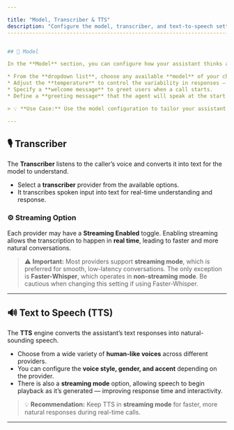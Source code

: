 ```yaml
---

title: "Model, Transcriber & TTS"
description: "Configure the model, transcriber, and text-to-speech settings for your assistant."
------------------------------------------------------------------------------------------------


## 🧠 Model

In the **Model** section, you can configure how your assistant thinks and behaves.

* From the **dropdown list**, choose any available **model** of your choice.
* Adjust the **temperature** to control the variability in responses — lower values make the assistant more deterministic, while higher values make it more creative.
* Specify a **welcome message** to greet users when a call starts.
* Define a **greeting message** that the agent will speak at the start of the call exactly as written.

> 💡 **Use Case:** Use the model configuration to tailor your assistant’s tone, creativity, and initial conversation flow.

---
```


## 🎙️ Transcriber

The **Transcriber** listens to the caller’s voice and converts it into text for the model to understand.

* Select a **transcriber** provider from the available options.
* It transcribes spoken input into text for real-time understanding and response.

### ⚙️ Streaming Option

Each provider may have a **Streaming Enabled** toggle.
Enabling streaming allows the transcription to happen in **real time**, leading to faster and more natural conversations.

> ⚠️ **Important:** Most providers support **streaming mode**, which is preferred for smooth, low-latency conversations.
> The only exception is **Faster-Whisper**, which operates in **non-streaming mode**. Be cautious when changing this setting if using Faster-Whisper.

---

## 🔊 Text to Speech (TTS)

The **TTS** engine converts the assistant’s text responses into natural-sounding speech.

* Choose from a wide variety of **human-like voices** across different providers.
* You can configure the **voice style, gender, and accent** depending on the provider.
* There is also a **streaming mode** option, allowing speech to begin playback as it’s generated — improving response time and interactivity.

> 💡 **Recommendation:** Keep TTS in **streaming mode** for faster, more natural responses during real-time calls.

---
